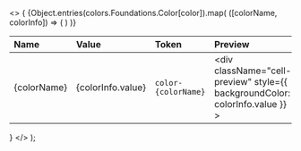
  <>
    {
      <table>
        <thead>
          <tr>
            <th align="left">Name</th>
            <th align="left">Value</th>
            <th className="hidden md:table-cell" align="left">
              Token
            </th>
            <th align="left">Preview</th>
          </tr>
        </thead>
        <tbody>
          {Object.entries(colors.Foundations.Color[color]).map(
            ([colorName, colorInfo]) => (
              <tr key={colorName}>
                <td className="cell-title">{colorName}</td>
                <td>
                  <div className="cell-value">{colorInfo.value}</div>
                </td>
                <td className="hidden md:table-cell">
                  <div className="cell-token">
                    <code>color-{colorName}</code>
                  </div>
                </td>
                <td>
                  <div
                    className="cell-preview"
                    style={{ backgroundColor: colorInfo.value }}
                  ></div>
                </td>
              </tr>
            )
          )}
        </tbody>
      </table>
    }
  </>
);
